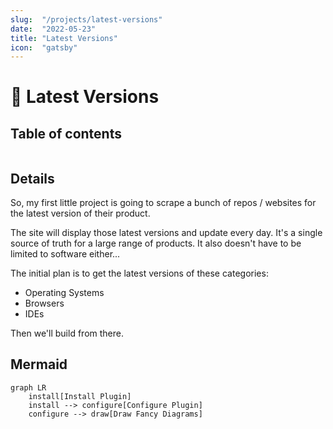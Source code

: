 ```yaml
---
slug:  "/projects/latest-versions"
date:  "2022-05-23"
title: "Latest Versions"
icon:  "gatsby"
---
```


# 🎉 Latest Versions

## Table of contents

```toc
```

## Details

So, my first little project is going to scrape a bunch of repos / websites for the latest version
of their product. 

The site will display those latest versions and update every day. It's a single source of truth for
a large range of products. It also doesn't have to be limited to software either...

The initial plan is to get the latest versions of these categories:
- Operating Systems
- Browsers
- IDEs

Then we'll build from there.

## Mermaid

```mermaid
graph LR
    install[Install Plugin]
    install --> configure[Configure Plugin]
    configure --> draw[Draw Fancy Diagrams]
```
